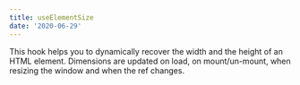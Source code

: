 ```yaml
---
title: useElementSize
date: '2020-06-29'
---
```


This hook helps you to dynamically recover the width and the height of an HTML element.
Dimensions are updated on load, on mount/un-mount, when resizing the window and when the ref changes.
